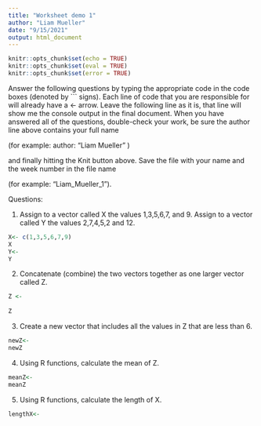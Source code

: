 ```yaml
---
title: "Worksheet demo 1"
author: "Liam Mueller"
date: "9/15/2021"
output: html_document
---
```


```r
knitr::opts_chunk$set(echo = TRUE)
knitr::opts_chunk$set(eval = TRUE)
knitr::opts_chunk$set(error = TRUE)
```

Answer the following questions by typing the appropriate code in the code boxes (denoted by ``` signs). Each line of code that you are responsible for will already have a <- arrow. Leave the following line as it is, that line will show me the console output in the final document. When you have answered all of the questions, double-check your work, be sure the author line above contains your full name 

  (for example: author: "Liam Mueller" ) 

and finally hitting the Knit button above. Save the file with your name and the week number in the file name 

  (for example: "Liam_Mueller_1").  

\newpage

Questions:

1. Assign to a vector called X the values 1,3,5,6,7, and 9. Assign to a vector called Y the values 2,7,4,5,2 and 12.

```r
X<- c(1,3,5,6,7,9)
X
Y<- 
Y
```

\newpage

2. Concatenate (combine) the two vectors together as one larger vector called Z.
```r
Z <- 
  
Z  
```
\newpage

3. Create a new vector that includes all the values in Z that are less than 6.
```r
newZ<- 
newZ
```
\newpage

4. Using R functions, calculate the mean of Z.
```r
meanZ<-
meanZ
```
\newpage

5. Using R functions, calculate the length of X.
```r
lengthX<- 
```

